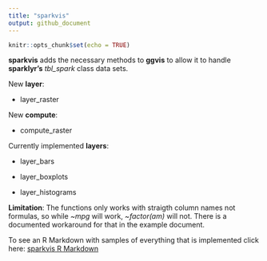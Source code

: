 ```yaml
---
title: "sparkvis"
output: github_document
---
```

```r
knitr::opts_chunk$set(echo = TRUE)
```

**sparkvis** adds the necessary methods to **ggvis** to allow it to handle **sparklyr's** *tbl_spark* class data sets.  

New **layer**:

- layer_raster

New **compute**:

- compute_raster

Currently implemented **layers**:

- layer_bars

- layer_boxplots

- layer_histograms

**Limitation**: The functions only works with straigth column names not formulas, so while *~mpg* will work, *~factor(am)* will not.  There is a documented workaround for that in the example document.

To see an R Markdown with samples of everything that is implemented click here: [sparkvis R Markdown](http://colorado.rstudio.com:3939/content/431/README-publish.html)
